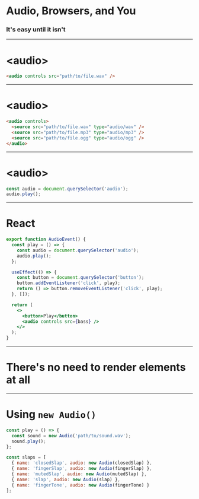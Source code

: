 

# Audio, Browsers, and You

### It's easy until it isn't

<Squares />

---

# &lt;audio&gt;

<AudioTag />
<Squares />

```html
<audio controls src="path/to/file.wav" />
```

---

# &lt;audio&gt;

<AudioTag />
<Squares />

```html
<audio controls>
  <source src="path/to/file.wav" type="audio/wav" />
  <source src="path/to/file.mp3" type="audio/mp3" />
  <source src="path/to/file.ogg" type="audio/ogg" />
</audio>
```

---

<Squares />

# &lt;audio&gt;

<AudioEvent />

```js
const audio = document.querySelector('audio');
audio.play();
```

---

<Squares />

# React

```jsx
export function AudioEvent() {
  const play = () => {
    const audio = document.querySelector('audio');
    audio.play();
  };

  useEffect(() => {
    const button = document.querySelector('button');
    button.addEventListener('click', play);
    return () => button.removeEventListener('click', play);
  }, []);

  return (
    <>
      <button>Play</button>
      <audio controls src={bass} />
    </>
  );
}
```

---

<Squares />

# There's no need to render elements at all

---

<Squares />

# Using `new Audio()`

```js
const play = () => {
  const sound = new Audio('path/to/sound.wav');
  sound.play();
};

const slaps = [
  { name: 'closedSlap', audio: new Audio(closedSlap) },
  { name: 'fingerSlap', audio: new Audio(fingerSlap) },
  { name: 'mutedSlap', audio: new Audio(mutedSlap) },
  { name: 'slap', audio: new Audio(slap) },
  { name: 'fingerTone', audio: new Audio(fingerTone) }
];
```
